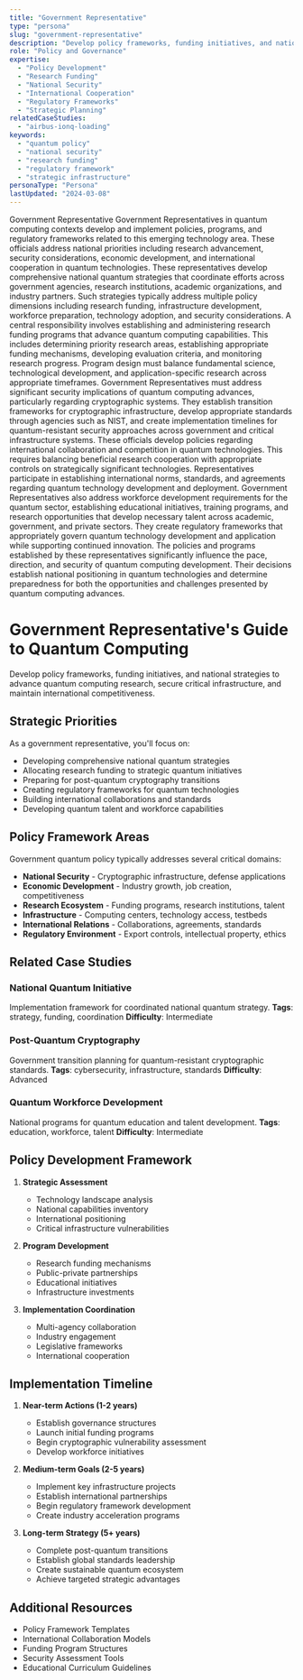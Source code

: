 ```yaml
---
title: "Government Representative"
type: "persona"
slug: "government-representative"
description: "Develop policy frameworks, funding initiatives, and national strategies to advance quantum computing research, secure critical infrastructure, and maintain international competitiveness."
role: "Policy and Governance"
expertise:
  - "Policy Development"
  - "Research Funding"
  - "National Security"
  - "International Cooperation"
  - "Regulatory Frameworks"
  - "Strategic Planning"
relatedCaseStudies:
  - "airbus-ionq-loading"
keywords:
  - "quantum policy"
  - "national security"
  - "research funding"
  - "regulatory framework"
  - "strategic infrastructure"
personaType: "Persona"
lastUpdated: "2024-03-08"
---
```


Government Representative
Government Representatives in quantum computing contexts develop and implement policies, programs, and regulatory frameworks related to this emerging technology area. These officials address national priorities including research advancement, security considerations, economic development, and international cooperation in quantum technologies.
These representatives develop comprehensive national quantum strategies that coordinate efforts across government agencies, research institutions, academic organizations, and industry partners. Such strategies typically address multiple policy dimensions including research funding, infrastructure development, workforce preparation, technology adoption, and security considerations.
A central responsibility involves establishing and administering research funding programs that advance quantum computing capabilities. This includes determining priority research areas, establishing appropriate funding mechanisms, developing evaluation criteria, and monitoring research progress. Program design must balance fundamental science, technological development, and application-specific research across appropriate timeframes.
Government Representatives must address significant security implications of quantum computing advances, particularly regarding cryptographic systems. They establish transition frameworks for cryptographic infrastructure, develop appropriate standards through agencies such as NIST, and create implementation timelines for quantum-resistant security approaches across government and critical infrastructure systems.
These officials develop policies regarding international collaboration and competition in quantum technologies. This requires balancing beneficial research cooperation with appropriate controls on strategically significant technologies. Representatives participate in establishing international norms, standards, and agreements regarding quantum technology development and deployment.
Government Representatives also address workforce development requirements for the quantum sector, establishing educational initiatives, training programs, and research opportunities that develop necessary talent across academic, government, and private sectors. They create regulatory frameworks that appropriately govern quantum technology development and application while supporting continued innovation.
The policies and programs established by these representatives significantly influence the pace, direction, and security of quantum computing development. Their decisions establish national positioning in quantum technologies and determine preparedness for both the opportunities and challenges presented by quantum computing advances.


# Government Representative's Guide to Quantum Computing

Develop policy frameworks, funding initiatives, and national strategies to advance quantum computing research, secure critical infrastructure, and maintain international competitiveness.

## Strategic Priorities

As a government representative, you'll focus on:

- Developing comprehensive national quantum strategies
- Allocating research funding to strategic quantum initiatives
- Preparing for post-quantum cryptography transitions
- Creating regulatory frameworks for quantum technologies
- Building international collaborations and standards
- Developing quantum talent and workforce capabilities

## Policy Framework Areas

Government quantum policy typically addresses several critical domains:

- **National Security** - Cryptographic infrastructure, defense applications
- **Economic Development** - Industry growth, job creation, competitiveness
- **Research Ecosystem** - Funding programs, research institutions, talent
- **Infrastructure** - Computing centers, technology access, testbeds
- **International Relations** - Collaborations, agreements, standards
- **Regulatory Environment** - Export controls, intellectual property, ethics

## Related Case Studies

### National Quantum Initiative
Implementation framework for coordinated national quantum strategy.
**Tags**: strategy, funding, coordination
**Difficulty**: Intermediate

### Post-Quantum Cryptography
Government transition planning for quantum-resistant cryptographic standards.
**Tags**: cybersecurity, infrastructure, standards
**Difficulty**: Advanced

### Quantum Workforce Development
National programs for quantum education and talent development.
**Tags**: education, workforce, talent
**Difficulty**: Intermediate

## Policy Development Framework

1. **Strategic Assessment**
   - Technology landscape analysis
   - National capabilities inventory
   - International positioning
   - Critical infrastructure vulnerabilities

2. **Program Development**
   - Research funding mechanisms
   - Public-private partnerships
   - Educational initiatives
   - Infrastructure investments

3. **Implementation Coordination**
   - Multi-agency collaboration
   - Industry engagement
   - Legislative frameworks
   - International cooperation

## Implementation Timeline

1. **Near-term Actions (1-2 years)**
   - Establish governance structures
   - Launch initial funding programs
   - Begin cryptographic vulnerability assessment
   - Develop workforce initiatives

2. **Medium-term Goals (2-5 years)**
   - Implement key infrastructure projects
   - Establish international partnerships
   - Begin regulatory framework development
   - Create industry acceleration programs

3. **Long-term Strategy (5+ years)**
   - Complete post-quantum transitions
   - Establish global standards leadership
   - Create sustainable quantum ecosystem
   - Achieve targeted strategic advantages

## Additional Resources

- Policy Framework Templates
- International Collaboration Models
- Funding Program Structures
- Security Assessment Tools
- Educational Curriculum Guidelines